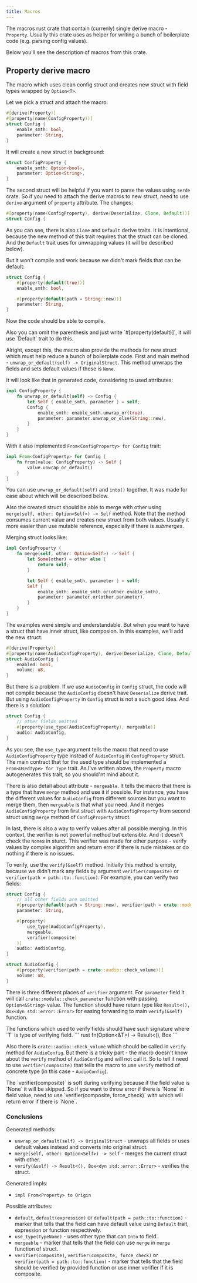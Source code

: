 ```yaml
---
title: Macros
---
```



The macros rust crate that contain (currenly) single derive macro - `Property`.
Usually this crate uses as helper for writing a bunch of boilerplate code (e.g.
parsing config values).

Below you'll see the description of macros from this crate.

## Property derive macro

The macro which uses clean config struct and creates new struct with field types
wrapped by `Option<T>`.

Let we pick a struct and attach the macro:

```rust
#[derive(Property)]
#[property(name(ConfigProperty))]
struct Config {
    enable_smth: bool,
    parameter: String,
}
```

It will create a new struct in background:

```rust
struct ConfigProperty {
    enable_smth: Option<bool>,
    parameter: Option<String>,
}
```

The second struct will be helpful if you want to parse the values using `serde`
crate. So if you need to attach the derive macros to new struct, need to use
`derive` argument of `property` attribute. The changes:

```rust
#[property(name(ConfigProperty), derive(Deserialize, Clone, Default))]
struct Config {
```

As you can see, there is also `Clone` and `Default` derive traits. It is intentional,
because the new method of this trait requires that the struct can be cloned. And
the `Default` trait uses for unwrapping values (it will be described below).

But it won't compile and work because we didn't mark fields that can be default:

```rust
struct Config {
    #[property(default(true))]
    enable_smth: bool,

    #[property(default(path = String::new))]
    parameter: String,
}
```

Now the code should be able to compile.

<Aside>Also you can omit the parenthesis and just write `#[property(default)]`, it will use `Default` trait to do this.</Aside> 

Alright, except this, the macro also provide the methods for new struct which must
help reduce a bunch of boilerplate code. First and main method - `unwrap_or_default(self) -> OriginalStruct`.
This method unwraps the fields and sets default values if these is `None`.

It will look like that in generated code, considering to used attributes:

```rust
impl ConfigProperty {
    fn unwrap_or_default(self) -> Config {
        let Self { enable_smth, parameter } = self;
        Config {
            enable_smth: enable_smth.unwrap_or(true),
            parameter: parameter.unwrap_or_else(String::new),
        }
    }
}
```

With it also implemented `From<ConfigProperty> for Config` trait:

```rust
impl From<ConfigProperty> for Config {
    fn from(value: ConfigProperty) -> Self {
        value.unwrap_or_default()
    }
}
```

You can use `unwrap_or_default(self)` and `into()` together. It was made for ease about which
will be described below.

Also the created struct should be able to merge with other using `merge(self, other: Option<Self>) -> Self`
method. Note that the method consumes current value and creates new struct from both values.
Usually it more easier than use mutable reference, especially if there is _submerges_.

Merging struct looks like:

```rust
impl ConfigProperty {
    fn merge(self, other: Option<Self>) -> Self {
        let Some(other) = other else {
            return self;
        }

        let Self { enable_smth, parameter } = self;
        Self {
            enable_smth: enable_smth.or(other.enable_smth),
            parameter: parameter.or(other.parameter),
        }
    }
}
```

The examples were simple and understandable. But when you want to have a struct that have
inner struct, like composion. In this examples, we'll add the new struct:

```rust
#[derive(Property)]
#[property(name(AudioConfigProperty), derive(Deserialize, Clone, Default))]
struct AudioConfig {
    enabled: bool,
    volume: u8,
}
```

But there is a problem. If we use `AudioConfig` in `Config` struct, the code will not
compile because the `AudioConfig` doesn't have `Deserialize` derive trait. But using
`AudioConfigProperty` in `Config` struct is not a such good idea. And there is a solution:

```rust
struct Config {
    // other fields omitted
    #[property(use_type(AudioConfigProperty), mergeable)]
    audio: AudioConfig,
}
```

As you see, the `use_type` argument tells the macro that need to use `AudioConfigProperty`
type instead of `AudioConfig` in `ConfigProperty` struct. The main contract that for
the used type should be implemented a `From<UsedType> for Type` trait. As I've written above,
the `Property` macro autogenerates this trait, so you should'nt mind about it.

There is also detail about attribute - `mergeable`. It tells the macro that there is a
type that have `merge` method and use it if possible. For instance, you have the different
values for `AudioConfig` from different sources but you want to merge them, then `mergeable`
is that what you need. And it merges `AudioConfigProperty` from first struct with `AudioConfigProperty`
from second struct using `merge` method of `ConfigProperty` struct.

In last, there is also a way to verify values after all possible merging. In this context,
the verifier is not powerful method but extensible. And it doesn't check the `None`s in
sturct. This verifier was made for other purpose - verify values by complex algorithm and
return error if there is rude mistakes or do nothing if there is no issues.

To verify, use the `verify(&self)` method. Initially this method is empty, because we didn't
mark any fields by argument `verifier(composite)` or `verifier(path = path::to::function)`.
For example, you can verify two fields:

```rust
struct Config {
    // all other fields are omitted
    #[property(default(path = String::new), verifier(path = crate::module::check_parameter))]
    parameter: String,

    #[property(
        use_type(AudioConfigProperty),
        mergeable,
        verifier(composite)
    )]
    audio: AudioConfig,
}

struct AudioConfig {
    #[property(verifier(path = crate::audio::check_volume))]
    volume: u8,
}
```

There is three different places of `verifier` argument. For `parameter` field it will call
`crate::module::check_parameter` function with passing `Option<&String>` value. The
function should have return type like `Result<(), Box<dyn std::error::Error>` for easing
forwarding to main `verify(&self)` function.

<Aside>
The functions which used to verify fields should have such signature where `T` is type of verifying field.
``` rust
fn(Option<&T>) -> Result<(), Box<dyn std::error::Error>
```
</Aside>

Also there is `crate::audio::check_volume` which should be called in `verify` method for
`AudioConfig`. But there is a tricky part - the macro doesn't know about the `verify` method
of `AudioConfig` and will not call it. So to tell it need to use `verifier(composite)` that
tells the macro to use `verify` method of concrete type (in this case - `AudioConfig`).

<Aside>
The `verifier(composite)` is soft during verifying because if the field value is `None`
it will be skipped. So if you want to throw error if there is `None` in field value, need
to use `verifier(composite, force_check)` with which will return error if there is `None`.
</Aside>

### Conclusions

Generated methods:

- `unwrap_or_default(self) -> OriginalStruct` - unwraps all fields or uses default
  values instead and converts into original struct.
- `merge(self, other: Option<Self>) -> Self` - merges the current struct with other.
- `verify(&self) -> Result<(), Box<dyn std::error::Error>` - verifies the struct.

Generated impls:

- `impl From<Property> to Origin`

Possible attributes:

- `default`, `default(expression)` or `default(path = path::to::function)` - marker that
  tells that the field can have default value using `Default` trait, expression or function respectively.
- `use_type(TypeName)` - uses other type that can `Into` to field.
- `mergeable` - marker that tells that the field can use `merge` in `merge` function of struct.
- `verifier(composite)`, `verifier(composite, force_check)` or `verifier(path = path::to::function)` - marker
  that tells that the field should be verified by provided function or use inner verifier if it is composite.